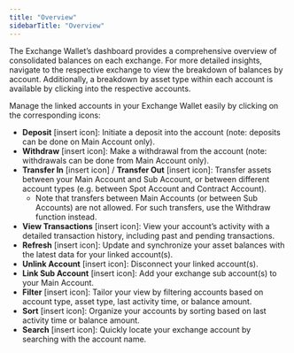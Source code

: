```yaml
---
title: "Overview"
sidebarTitle: "Overview"
---
```


The Exchange Wallet’s dashboard provides a comprehensive overview of consolidated balances on each exchange. For more detailed insights, navigate to the respective exchange to view the breakdown of balances by account. Additionally, a breakdown by asset type within each account is available by clicking into the respective accounts.

Manage the linked accounts in your Exchange Wallet easily by clicking on the corresponding icons:

- **Deposit** [insert icon]: Initiate a deposit into the account (note: deposits can be done on Main Account only).
- **Withdraw** [insert icon]: Make a withdrawal from the account (note: withdrawals can be done from Main Account only).
- **Transfer In** [insert icon] / **Transfer Out** [insert icon]: Transfer assets between your Main Account and Sub Account, or between different account types (e.g. between Spot Account and Contract Account).
    - Note that transfers between Main Accounts (or between Sub Accounts) are not allowed. For such transfers, use the Withdraw function instead.
- **View Transactions** [insert icon]: View your account’s activity with a detailed transaction history, including past and pending transactions.
- **Refresh** [insert icon]: Update and synchronize your asset balances with the latest data for your linked account(s).
- **Unlink Account** [insert icon]: Disconnect your linked account(s).
- **Link Sub Account** [insert icon]: Add your exchange sub account(s) to your Main Account.
- **Filter** [insert icon]: Tailor your view by filtering accounts based on account type, asset type, last activity time, or balance amount.
- **Sort** [insert icon]: Organize your accounts by sorting based on last activity time or balance amount.
- **Search** [insert icon]: Quickly locate your exchange account by searching with the account name.